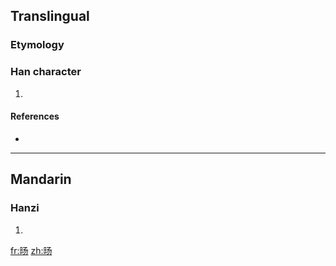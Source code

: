 {{also|暘}}
==Translingual==

===Etymology===
{{Han simp|暘|f=昜|t=丿丿𠄎}}

===Han character===
{{Han char|rn=72|rad=日|as=03|sn=7|four=|canj=日弓尸竹 (ANSH)}}

# {{defn|Han|sort=日03}}

====References====
* {{Han ref|kx=0490.221|hdz=21488.010|uh=65F8|ud=26104}}

----

==Mandarin==

===Hanzi===
{{cmn-hanzi|tra=暘|pin=[[yáng]] ([[yang2]])|wg=yang<sup>2</sup>}}

# {{defn|Mandarin}}

[[fr:旸]]
[[zh:旸]]